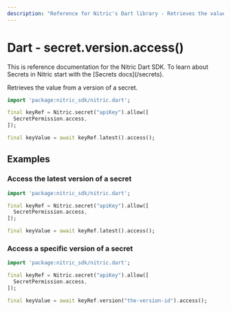 ```yaml
---
description: "Reference for Nitric's Dart library - Retrieves the value from a version of a secret."
---
```


# Dart - secret.version.access()

<Note>
  This is reference documentation for the Nitric Dart SDK. To learn about
  Secrets in Nitric start with the [Secrets docs](/secrets).
</Note>

Retrieves the value from a version of a secret.

```dart
import 'package:nitric_sdk/nitric.dart';

final keyRef = Nitric.secret("apiKey").allow([
  SecretPermission.access,
]);

final keyValue = await keyRef.latest().access();
```

## Examples

### Access the latest version of a secret

```dart
import 'package:nitric_sdk/nitric.dart';

final keyRef = Nitric.secret("apiKey").allow([
  SecretPermission.access,
]);

final keyValue = await keyRef.latest().access();
```

### Access a specific version of a secret

```dart
import 'package:nitric_sdk/nitric.dart';

final keyRef = Nitric.secret("apiKey").allow([
  SecretPermission.access,
]);

final keyValue = await keyRef.version("the-version-id").access();
```
